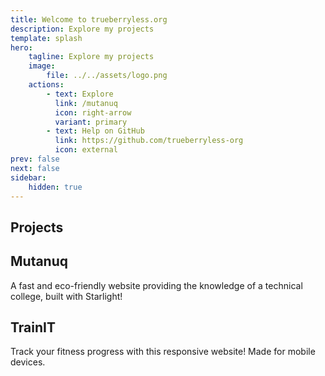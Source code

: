 ```yaml
---
title: Welcome to trueberryless.org
description: Explore my projects
template: splash
hero:
    tagline: Explore my projects
    image:
        file: ../../assets/logo.png
    actions:
        - text: Explore
          link: /mutanuq
          icon: right-arrow
          variant: primary
        - text: Help on GitHub
          link: https://github.com/trueberryless-org
          icon: external
prev: false
next: false
sidebar:
    hidden: true
---
```



## Projects

<div class="card-grid stagger">
    <div class="card">
        <div class="card-content">
            <h2>Mutanuq</h2>
            <p>
                A fast and eco-friendly website providing the knowledge of a technical college,
                built with Starlight!
            </p>
        </div>
    </div>
    <div class="card">
        <div class="card-content">
            <h2>TrainIT</h2>
            <p>
                Track your fitness progress with this responsive website! Made for mobile devices.
            </p>
        </div>
    </div>
</div>

